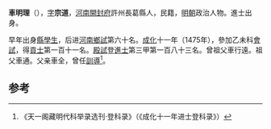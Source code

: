 '''車明理'''（{{bd|1451年||？}}），[[表字|字]]'''宗道'''，[[河南|河南]][[開封府|開封府]]許州長葛縣人，民籍，[[明朝|明朝]]政治人物。進士出身。

早年出身[[縣學生|縣學生]]，后进[[河南|河南]][[鄉試|鄉試]]第六十名。[[成化|成化]]十一年（1475年），參加乙未科[[會試|會試]]，得[[貢士|貢士]]第一百十一名。[[殿試|殿試]]登[[進士|進士]]第三甲第一百八十三名。曾祖父車行遠。祖父車通。父亲車全，曾任[[訓導|訓導]]<ref>《天一阁藏明代科举录选刊·登科录》（《成化十一年进士登科录》）</ref>。

==参考==
{{reflist}}
{{明朝人物小作品}}
{{成化十一年乙未科殿試金榜}}